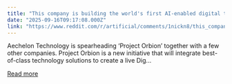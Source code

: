 ```yaml
---
title: "This company is building the world's first AI-enabled digital twin of our planet Earth"
date: "2025-09-16T09:17:08.000Z"
link: "https://www.reddit.com/r/artificial/comments/1nickn8/this_company_is_building_the_worlds_first/"
---
```


Aechelon Technology is spearheading ‘Project Orbion’ together with a few other companies. Project Orbion is a new initiative that will integrate best-of-class technology solutions to create a live Dig...

[Read more](https://www.reddit.com/r/artificial/comments/1nickn8/this_company_is_building_the_worlds_first/)
